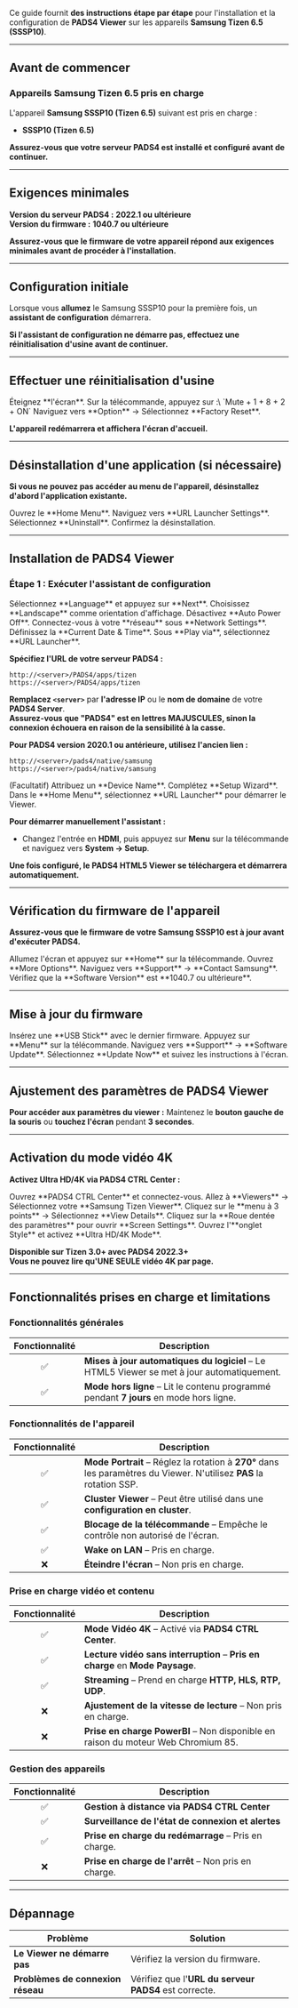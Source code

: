 Ce guide fournit **des instructions étape par étape** pour l'installation et la configuration de **PADS4 Viewer** sur les appareils **Samsung Tizen 6.5 (SSSP10)**.

***

## **Avant de commencer**

### **Appareils Samsung Tizen 6.5 pris en charge**

L'appareil **Samsung SSSP10 (Tizen 6.5)** suivant est pris en charge :

* **SSSP10 (Tizen 6.5)**

**Assurez-vous que votre serveur PADS4 est installé et configuré avant de continuer.**

***

## **Exigences minimales**

**Version du serveur PADS4 :** **2022.1 ou ultérieure**\
**Version du firmware :** **1040.7 ou ultérieure**

**Assurez-vous que le firmware de votre appareil répond aux exigences minimales avant de procéder à l'installation.**

***

## **Configuration initiale**

Lorsque vous **allumez** le Samsung SSSP10 pour la première fois, un **assistant de configuration** démarrera.

**Si l'assistant de configuration ne démarre pas, effectuez une réinitialisation d'usine avant de continuer.**

***

## **Effectuer une réinitialisation d'usine**

<Steps>
  <Step title="Première étape">
    Éteignez **l'écran**.
  </Step>

  <Step title="Deuxième étape">
    Sur la télécommande, appuyez sur :\
    `Mute + 1 + 8 + 2 + ON`
  </Step>

  <Step title="Troisième étape">
    Naviguez vers **Option** → Sélectionnez **Factory Reset**.
  </Step>
</Steps>

**L'appareil redémarrera et affichera l'écran d'accueil.**

***

## **Désinstallation d'une application (si nécessaire)**

**Si vous ne pouvez pas accéder au menu de l'appareil, désinstallez d'abord l'application existante.**

<Steps>
  <Step title="Première étape">
    Ouvrez le **Home Menu**.
  </Step>

  <Step title="Deuxième étape">
    Naviguez vers **URL Launcher Settings**.
  </Step>

  <Step title="Troisième étape">
    Sélectionnez **Uninstall**.
  </Step>

  <Step title="Quatrième étape">
    Confirmez la désinstallation.
  </Step>
</Steps>

***

## **Installation de PADS4 Viewer**

### **Étape 1 : Exécuter l'assistant de configuration**

<Steps>
  <Step title="Première étape">
    Sélectionnez **Language** et appuyez sur **Next**.
  </Step>

  <Step title="Deuxième étape">
    Choisissez **Landscape** comme orientation d'affichage.
  </Step>

  <Step title="Troisième étape">
    Désactivez **Auto Power Off**.
  </Step>

  <Step title="Quatrième étape">
    Connectez-vous à votre **réseau** sous **Network Settings**.
  </Step>

  <Step title="Cinquième étape">
    Définissez la **Current Date & Time**.
  </Step>

  <Step title="Sixième étape">
    Sous **Play via**, sélectionnez **URL Launcher**.
  </Step>
</Steps>

**Spécifiez l'URL de votre serveur PADS4 :**

```
http://<server>/PADS4/apps/tizen  
https://<server>/PADS4/apps/tizen  
```

**Remplacez `<server>`** par **l'adresse IP** ou le **nom de domaine** de votre **PADS4 Server**.\
**Assurez-vous que "PADS4" est en lettres MAJUSCULES, sinon la connexion échouera en raison de la sensibilité à la casse.**

**Pour PADS4 version 2020.1 ou antérieure, utilisez l'ancien lien :**

```
http://<server>/pads4/native/samsung  
https://<server>/pads4/native/samsung  
```

<Steps>
  <Step title="Septième étape">
    (Facultatif) Attribuez un **Device Name**.
  </Step>

  <Step title="Huitième étape">
    Complétez **Setup Wizard**.
  </Step>

  <Step title="Neuvième étape">
    Dans le **Home Menu**, sélectionnez **URL Launcher** pour démarrer le Viewer.
  </Step>
</Steps>

**Pour démarrer manuellement l'assistant :**

* Changez l'entrée en **HDMI**, puis appuyez sur **Menu** sur la télécommande et naviguez vers **System → Setup**.

**Une fois configuré, le PADS4 HTML5 Viewer se téléchargera et démarrera automatiquement.**

***

## **Vérification du firmware de l'appareil**

**Assurez-vous que le firmware de votre Samsung SSSP10 est à jour avant d'exécuter PADS4.**

<Steps>
  <Step title="Première étape">
    Allumez l'écran et appuyez sur **Home** sur la télécommande.
  </Step>

  <Step title="Deuxième étape">
    Ouvrez **More Options**.
  </Step>

  <Step title="Troisième étape">
    Naviguez vers **Support** → **Contact Samsung**.
  </Step>

  <Step title="Quatrième étape">
    Vérifiez que la **Software Version** est **1040.7 ou ultérieure**.
  </Step>
</Steps>

***

## **Mise à jour du firmware**

<Steps>
  <Step title="Première étape">
    Insérez une **USB Stick** avec le dernier firmware.
  </Step>

  <Step title="Étape Deux">
    Appuyez sur **Menu** sur la télécommande.
  </Step>

  <Step title="Étape Trois">
    Naviguez vers **Support** → **Software Update**.
  </Step>

  <Step title="Étape Quatre">
    Sélectionnez **Update Now** et suivez les instructions à l'écran.
  </Step>
</Steps>

***

## **Ajustement des paramètres de PADS4 Viewer**

**Pour accéder aux paramètres du viewer :** Maintenez le **bouton gauche de la souris** ou **touchez l'écran** pendant **3 secondes**.

***

## **Activation du mode vidéo 4K**

**Activez Ultra HD/4K via PADS4 CTRL Center :**

<Steps>
  <Step title="Étape Un">
    Ouvrez **PADS4 CTRL Center** et connectez-vous.
  </Step>

  <Step title="Étape Deux">
    Allez à **Viewers** → Sélectionnez votre **Samsung Tizen Viewer**.
  </Step>

  <Step title="Étape Trois">
    Cliquez sur le **menu à 3 points** → Sélectionnez **View Details**.
  </Step>

  <Step title="Étape Quatre">
    Cliquez sur la **Roue dentée des paramètres** pour ouvrir **Screen Settings**.
  </Step>

  <Step title="Étape Cinq">
    Ouvrez l'**onglet Style** et activez **Ultra HD/4K Mode**.
  </Step>
</Steps>

**Disponible sur Tizen 3.0+ avec PADS4 2022.3+**\
**Vous ne pouvez lire qu'UNE SEULE vidéo 4K par page.**

***

## **Fonctionnalités prises en charge et limitations**

### **Fonctionnalités générales**

| Fonctionnalité | Description                                                                                |
| :------------: | ------------------------------------------------------------------------------------------ |
|        ✅       | **Mises à jour automatiques du logiciel** – Le HTML5 Viewer se met à jour automatiquement. |
|        ✅       | **Mode hors ligne** – Lit le contenu programmé pendant **7 jours** en mode hors ligne.     |

### **Fonctionnalités de l'appareil**

| Fonctionnalité | Description                                                                                                          |
| :------------: | -------------------------------------------------------------------------------------------------------------------- |
|        ✅       | **Mode Portrait** – Réglez la rotation à **270°** dans les paramètres du Viewer. N'utilisez **PAS** la rotation SSP. |
|        ✅       | **Cluster Viewer** – Peut être utilisé dans une **configuration en cluster**.                                        |
|        ✅       | **Blocage de la télécommande** – Empêche le contrôle non autorisé de l'écran.                                        |
|        ✅       | **Wake on LAN** – Pris en charge.                                                                                    |
|        ❌       | **Éteindre l'écran** – Non pris en charge.                                                                           |

### **Prise en charge vidéo et contenu**

| Fonctionnalité | Description                                                                       |
| :------------: | --------------------------------------------------------------------------------- |
|        ✅       | **Mode Vidéo 4K** – Activé via **PADS4 CTRL Center**.                             |
|        ✅       | **Lecture vidéo sans interruption** – **Pris en charge** en **Mode Paysage**.     |
|        ✅       | **Streaming** – Prend en charge **HTTP, HLS, RTP, UDP**.                          |
|        ❌       | **Ajustement de la vitesse de lecture** – Non pris en charge.                     |
|        ❌       | **Prise en charge PowerBI** – Non disponible en raison du moteur Web Chromium 85. |

### **Gestion des appareils**

| Fonctionnalité | Description                                          |
| :------------: | ---------------------------------------------------- |
|        ✅       | **Gestion à distance via PADS4 CTRL Center**         |
|        ✅       | **Surveillance de l'état de connexion et alertes**   |
|        ✅       | **Prise en charge du redémarrage** – Pris en charge. |
|        ❌       | **Prise en charge de l'arrêt** – Non pris en charge. |

***

## **Dépannage**

| **Problème**                      | **Solution**                                          |
| --------------------------------- | ----------------------------------------------------- |
| **Le Viewer ne démarre pas**      | Vérifiez la version du firmware.                      |
| **Problèmes de connexion réseau** | Vérifiez que l'**URL du serveur PADS4** est correcte. |
